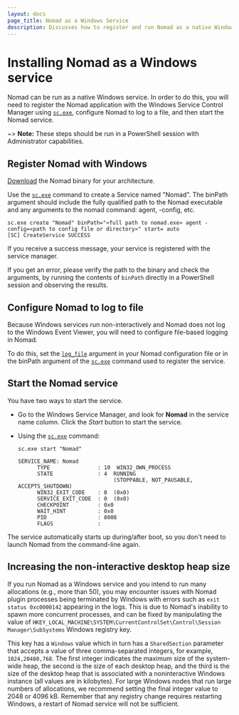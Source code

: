 ```yaml
---
layout: docs
page_title: Nomad as a Windows Service
description: Discusses how to register and run Nomad as a native Windows service.
---
```


# Installing Nomad as a Windows service

Nomad can be run as a native Windows service. In order to do this, you will need
to register the Nomad application with the Windows Service Control Manager using
[`sc.exe`], configure Nomad to log to a file, and then start the Nomad service.

~> **Note:** These steps should be run in a PowerShell session with Administrator
capabilities.

## Register Nomad with Windows

[Download] the Nomad binary for your architecture.

Use the [`sc.exe`] command to create a Service named "Nomad". The binPath
argument should include the fully qualified path to the Nomad executable and any
arguments to the nomad command: agent, -config, etc.

```plaintext
sc.exe create "Nomad" binPath="«full path to nomad.exe» agent -config=«path to config file or directory»" start= auto
[SC] CreateService SUCCESS
```

If you receive a success message, your service is registered with the service
manager.

If you get an error, please verify the path to the binary and check the
arguments, by running the contents of `binPath` directly in a PowerShell session
and observing the results.

## Configure Nomad to log to file

Because Windows services run non-interactively and Nomad does not log to the
Windows Event Viewer, you will need to configure file-based logging in Nomad.

To do this, set the [`log_file`][logging] argument in your Nomad configuration
file or in the binPath argument of the [`sc.exe`] command used to register the
service.

## Start the Nomad service

You have two ways to start the service.

- Go to the Windows Service Manager, and look for **Nomad** in the service name
  column. Click the _Start_ button to start the service.

- Using the [`sc.exe`] command:

  ```plaintext
  sc.exe start "Nomad"

  SERVICE_NAME: Nomad
        TYPE               : 10  WIN32_OWN_PROCESS
        STATE              : 4  RUNNING
                                (STOPPABLE, NOT_PAUSABLE, ACCEPTS_SHUTDOWN)
        WIN32_EXIT_CODE    : 0  (0x0)
        SERVICE_EXIT_CODE  : 0  (0x0)
        CHECKPOINT         : 0x0
        WAIT_HINT          : 0x0
        PID                : 8008
        FLAGS              :
  ```

The service automatically starts up during/after boot, so you don't need to
launch Nomad from the command-line again.

## Increasing the non-interactive desktop heap size

If you run Nomad as a Windows service and you intend to run many allocations
(e.g., more than 50), you may encounter issues with Nomad plugin processes
being terminated by Windows with errors such as `exit status 0xc0000142`
appearing in the logs. This is due to Nomad's inability to spawn more
concurrent processes, and can be fixed by manipulating the value of
`HKEY_LOCAL_MACHINE\SYSTEM\CurrentControlSet\Control\Session
Manager\SubSystems` Windows registry key.

This key has a `Windows` value which in turn has a `SharedSection` parameter
that accepts a value of three comma-separated integers, for example,
`1024,20480,768`. The first integer indicates the maximum size of the
system-wide heap, the second is the size of each desktop heap, and the third is
the size of the desktop heap that is associated with a noninteractive Windows
instance (all values are in kilobytes). For large Windows nodes that run large
numbers of allocations, we recommend setting the final integer value to 2048 or
4096 kB. Remember that any registry change requires restarting Windows, a
restart of Nomad service will not be sufficient.

[`sc.exe`]: https://msdn.microsoft.com/en-us/library/windows/desktop/ms682107(v=vs.85).aspx
[download]: /nomad/downloads
[logging]: /nomad/docs/configuration#log_file
